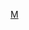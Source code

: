 {{Catnav|頁面分類|地理|各大洲地理|欧洲地理|義大利地理}}
{{Catnav|頁面分類|地理|各國地理|義大利地理}}
{{Catnav|頁面分類|各種主題的頁面分類|按國家分類|各國地理|義大利地理}}

{{catmore}}
{{Commons category|Milan}}

[[Category:米兰省市镇|M]]